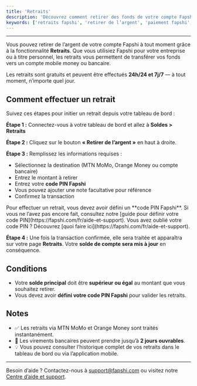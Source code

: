 ```yaml
---
title: 'Retraits'
description: 'Découvrez comment retirer des fonds de votre compte Fapshi à l’aide de la fonctionnalité de retrait.'
keywords: ['retraits fapshi', 'retirer de l’argent', 'paiement fapshi', 'retrait commerçant', 'code pin fapshi']
---
```


---

Vous pouvez retirer de l’argent de votre compte Fapshi à tout moment grâce à la fonctionnalité **Retraits**. Que vous utilisiez Fapshi pour votre entreprise ou à titre personnel, les retraits vous permettent de transférer vos fonds vers un compte mobile money ou bancaire.

<Tip>Les retraits sont gratuits et peuvent être effectués **24h/24 et 7j/7** — à tout moment, n’importe quel jour.</Tip>

## Comment effectuer un retrait

Suivez ces étapes pour initier un retrait depuis votre tableau de bord :

**Étape 1 :** Connectez-vous à votre tableau de bord et allez à **Soldes > Retraits**

**Étape 2 :** Cliquez sur le bouton **« Retirer de l’argent »** en haut à droite.

**Étape 3 :** Remplissez les informations requises :

- Sélectionnez la destination (MTN MoMo, Orange Money ou compte bancaire)
- Entrez le montant à retirer
- Entrez votre **code PIN Fapshi**
- Vous pouvez ajouter une note facultative pour référence
- Confirmez la transaction

<Note>
Pour effectuer un retrait, vous devez avoir défini un **code PIN Fapshi**.  
Si vous ne l’avez pas encore fait, consultez notre [guide pour définir votre code PIN](https://fapshi.com/fr/aide-et-support).  
Vous avez oublié votre code PIN ? Découvrez [quoi faire ici](https://fapshi.com/fr/aide-et-support).
</Note>

**Étape 4 :** Une fois la transaction confirmée, elle sera traitée et apparaîtra sur votre page **Retraits**. Votre **solde de compte sera mis à jour** en conséquence.

## Conditions

- Votre **solde principal** doit être **supérieur ou égal** au montant que vous souhaitez retirer.
- Vous devez avoir **défini votre code PIN Fapshi** pour valider les retraits.

## Notes

- ✅ Les retraits via MTN MoMo et Orange Money sont traités instantanément.
- 🏦 Les virements bancaires peuvent prendre jusqu’à **2 jours ouvrables**.
- 💡 Vous pouvez consulter l’historique complet de vos retraits dans le tableau de bord ou via l’application mobile.

---

Besoin d’aide ? Contactez-nous à [support@fapshi.com](mailto:support@fapshi.com) ou visitez notre [Centre d’aide et support](https://fapshi.com/fr/aide-et-support).
